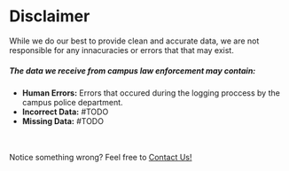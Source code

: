 # Disclaimer
While we do our best to provide clean and accurate data, we are not responsible for any innacuracies or errors that that may exist.

##### The data we receive from campus law enforcement may contain:
- **Human Errors:** Errors that occured during the logging proccess by the campus police department.
- **Incorrect Data:** #TODO
- **Missing Data:** #TODO

<br></br>
Notice something wrong? Feel free to [Contact Us!](/contact)